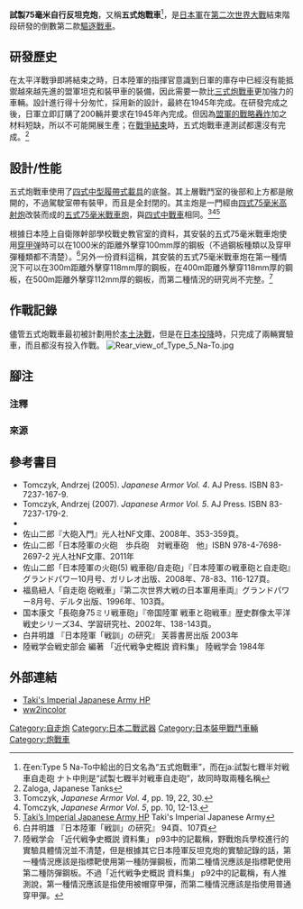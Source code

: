 {{Infobox Weapon
|name= 試製75毫米自行反坦克炮（ナト）<br>別名：五式炮戰車
|image= File:Type 5 Na-To.jpg
|image_size= 300px
|caption= 試製75毫米自行反坦克炮
|origin= {{flagcountry|日本}}
|type=[[驅逐戰車|-{A]]
|is_vehicle=yes
|number=2輛實驗車
|length=5.80米
|width=2.4米
|height=2.75米
|weight=13.7噸
|suspension=曲拐
|speed=40公里/時
|vehicle_range=
|primary_armament=試製型75毫米反戰車炮I/II型
|secondary_armament=九七式7.7毫米機槍
|armour=最大12毫米
|engine=統制型一〇〇式風冷四衝程V型8缸[[柴油機|柴油機]]
|engine_power=165匹
|pw_ratio=
|crew=7人
}}

'''試製75毫米自行反坦克炮'''，又稱'''五式炮戰車'''<ref group="注">在en:Type 5 Na-To中給出的日文名為“五式炮戰車”，而在ja:試製七糎半対戦車自走砲 ナト中則是“試製七糎半対戦車自走砲”，故同時取兩種名稱</ref>，是[[日本軍|日本軍]]在[[第二次世界大戰|第二次世界大戰]]結束階段研發的倒數第二款[[驅逐戰車|驅逐戰車]]。

==研發歷史==
在太平洋戰爭即將結束之時，日本陸軍的指揮官意識到日軍的庫存中已經沒有能抵禦越來越先進的盟軍坦克和裝甲車的裝備，因此需要一款比[[三式炮戰車|三式炮戰車]]更加強力的車輛。設計進行得十分匆忙，採用新的設計，最終在1945年完成。在研發完成之後，日軍立即訂購了200輛并要求在1945年內完成。但因為[[東京大轟炸|盟軍的戰略轟炸]]加之材料短缺，所以不可能開展生產；在[[日本投降|戰爭結束]]時，五式炮戰車連測試都還沒有完成。<ref>Zaloga, Japanese Tanks </ref>

==設計/性能==
五式炮戰車使用了[[四式中型履帶式載具|四式中型履帶式載具]]的底盤。其上層戰鬥室的後部和上方都是敞開的，不過駕駛室帶有裝甲，而且是全封閉的。其主炮是一門經由[[四式7.5公分高射炮|四式75毫米高射炮]]改裝而成的[[五式75毫米戰車炮|五式75毫米戰車炮]]，與[[四式中戰車|四式中戰車]]相同。<ref>Tomczyk, ''Japanese Armor Vol. 4'', pp. 19, 22, 30.</ref><ref>Tomczyk, ''Japanese Armor Vol. 5'', pp. 10, 12-13.</ref><ref>[http://www3.plala.or.jp/takihome/na-to.html Taki’s Imperial Japanese Army HP] {{Wayback|url=http://www3.plala.or.jp/takihome/na-to.html |date=20210303173537 }} Taki's Imperial Japanese Army</ref>

根據日本陸上自衛隊幹部學校戰史教官室的資料，其安裝的五式75毫米戰車炮使用[[穿甲弹|穿甲弹]]時可以在1000米的距離外擊穿100mm厚的鋼板（不過鋼板種類以及穿甲彈種類都不清楚）。<ref>白井明雄 『日本陸軍「戦訓」の研究』  94頁、107頁</ref>另外一份資料這稱，其安裝的五式75毫米戰車炮在第一種情況下可以在300m距離外擊穿118mm厚的鋼板，在400m距離外擊穿118mm厚的鋼板，在500m距離外擊穿112mm厚的鋼板，而第二種情況的研究尚不完整。<ref group="注">陸戦学会  「近代戦争史概説 資料集」 p93中的記載稱，野戰炮兵學校進行的實驗具體情況並不清楚，但是根據其它日本陸軍反坦克炮的實驗記錄的話，第一種情況應該是指標靶使用第一種防彈鋼板，而第二種情況應該是指標靶使用第二種防彈鋼板。不過「近代戦争史概説 資料集」 p92中的記載稱，有人推測說，第一種情況應該是指使用被帽穿甲彈，而第二種情況應該是指使用普通穿甲彈。</ref>

==作戰記錄==
儘管五式炮戰車最初被計劃用於[[本土決戰|本土決戰]]，但是在[[日本投降|日本投降]]時，只完成了兩輛實驗車，而且都沒有投入作戰。
[[File:Rear_view_of_Type_5_Na-To.jpg|thumb]]

==腳注==
===注釋===
{{reflist|group=注}}
===來源===
{{reflist}}

==參考書目==
*Tomczyk, Andrzej (2005). ''Japanese Armor Vol. 4''. AJ Press. ISBN 83-7237-167-9.
*Tomczyk, Andrzej (2007). ''Japanese Armor Vol. 5''. AJ Press. ISBN 83-7237-179-2.
*{{cite book | last = Zaloga | first = Steven J. | year = 2007 | title = Japanese Tanks 1939-45 | publisher = Osprey | location = | id = ISBN 978-1-8460-3091-8 }}
*佐山二郎『大砲入門』光人社NF文庫、2008年、353-359頁。
* 佐山二郎「日本陸軍の火砲　歩兵砲　対戦車砲　他」ISBN 978-4-7698-2697-2 光人社NF文庫、2011年
*佐山二郎「日本陸軍の火砲(5) 戦車砲/自走砲」『日本陸軍の戦車砲と自走砲』グランドパワー10月号、ガリレオ出版、2008年、78-83、116-127頁。
*福島紐人「自走砲 砲戦車」『第二次世界大戦の日本軍用車両』グランドパワー8月号、デルタ出版、1996年、103頁。
*国本康文「長砲身75ミリ戦車砲」『帝国陸軍 戦車と砲戦車』歴史群像太平洋戦史シリーズ34、学習研究社、2002年、138-143頁。
*白井明雄 『日本陸軍「戦訓」の研究』 芙蓉書房出版 2003年
*陸戦学会戦史部会 編著 「近代戦争史概説 資料集」 陸戦学会 1984年

==外部連結==
{{戰車主題}}
*[http://www3.plala.or.jp/takihome/na-to.html Taki's Imperial Japanese Army HP] {{Wayback|url=http://www3.plala.or.jp/takihome/na-to.html |date=20210303173537 }}
*[http://www.ww2incolor.com/forum/showthread.php?t=3956&page=2 ww2incolor] {{Wayback|url=http://www.ww2incolor.com/forum/showthread.php?t=3956&page=2 |date=20100122121055 }}

{{WWIIJapaneseAFVs}}
[[Category:自走炮|Category:自走炮]]
[[Category:日本二戰武器|Category:日本二戰武器]]
[[Category:日本裝甲戰鬥車輛|Category:日本裝甲戰鬥車輛]]
[[Category:炮戰車|Category:炮戰車]]
